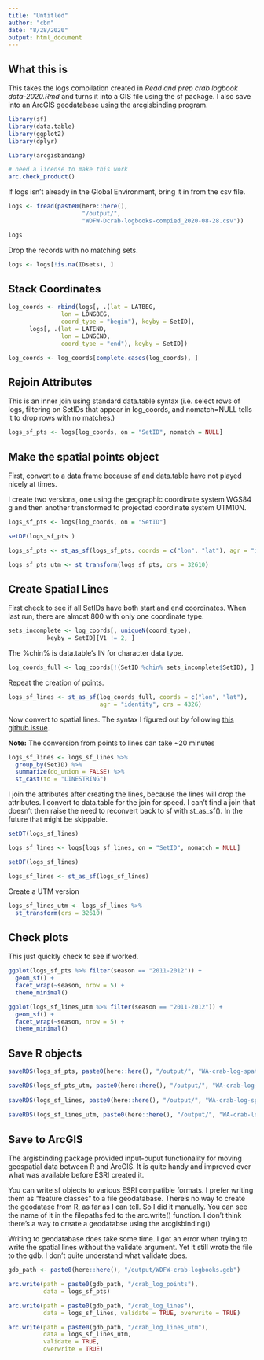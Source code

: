 ```yaml
---
title: "Untitled"
author: "cbn"
date: "8/28/2020"
output: html_document
---
```


## What this is

This takes the logs compilation created in *Read and prep crab logbook data-2020.Rmd* and turns it into a GIS file using the sf package. I also save into an ArcGIS geodatabase using the arcgisbinding program.

```r
library(sf)
library(data.table)
library(ggplot2)
library(dplyr)

library(arcgisbinding)

# need a license to make this work
arc.check_product()
```

If logs isn't already in the Global Environment, bring it in from the csv file. 

```r
logs <- fread(paste0(here::here(), 
                     "/output/",
                     "WDFW-Dcrab-logbooks-compied_2020-08-28.csv"))

logs
```

Drop the records with no matching sets. 

```r
logs <- logs[!is.na(IDsets), ]
```

## Stack Coordinates

```r
log_coords <- rbind(logs[, .(lat = LATBEG,
               lon = LONGBEG,
               coord_type = "begin"), keyby = SetID],
      logs[, .(lat = LATEND,
               lon = LONGEND,
               coord_type = "end"), keyby = SetID])

log_coords <- log_coords[complete.cases(log_coords), ]
```

## Rejoin Attributes

This is an inner join using standard data.table syntax (i.e. select rows of logs, filtering on SetIDs that appear in log_coords, and nomatch=NULL tells it to drop rows with no matches.)

```r
logs_sf_pts <- logs[log_coords, on = "SetID", nomatch = NULL]
```

## Make the spatial points object

First, convert to a data.frame because sf and data.table have not played nicely at times.

I create two versions, one using the geographic coordinate system WGS84 g and then another transformed to projected coordinate system UTM10N.

```r
logs_sf_pts <- logs[log_coords, on = "SetID"]

setDF(logs_sf_pts )

logs_sf_pts <- st_as_sf(logs_sf_pts, coords = c("lon", "lat"), agr = "identity", crs = 4326)

logs_sf_pts_utm <- st_transform(logs_sf_pts, crs = 32610) 
```


## Create Spatial Lines

First check to see if all SetIDs have both start and end coordinates. When last run, there are almost 800 with only one coordinate type.

```r
sets_incomplete <- log_coords[, uniqueN(coord_type), 
           keyby = SetID][V1 != 2, ]
```

The %chin% is data.table's IN for character data type.

```r
log_coords_full <- log_coords[!(SetID %chin% sets_incomplete$SetID), ]
```

Repeat the creation of points. 

```r
logs_sf_lines <- st_as_sf(log_coords_full, coords = c("lon", "lat"), 
                          agr = "identity", crs = 4326)
```

Now convert to spatial lines. The syntax I figured out by following [this github issue](https://github.com/r-spatial/sf/issues/321). 

**Note:** The conversion from points to lines can take ~20 minutes 


```r
logs_sf_lines <- logs_sf_lines %>% 
  group_by(SetID) %>% 
  summarize(do_union = FALSE) %>% 
  st_cast(to = "LINESTRING")
```

I join the attributes after creating the lines, because the lines will drop the attributes. I convert to data.table for the join for speed. I can't find a join that doesn't then raise the need to reconvert back to sf with st_as_sf(). In the future that might be skippable. 

```r
setDT(logs_sf_lines)

logs_sf_lines <- logs[logs_sf_lines, on = "SetID", nomatch = NULL]

setDF(logs_sf_lines)

logs_sf_lines <- st_as_sf(logs_sf_lines)
```

Create a UTM version

```r
logs_sf_lines_utm <- logs_sf_lines %>% 
  st_transform(crs = 32610) 
```

## Check plots

This just quickly check to see if worked. 

```r
ggplot(logs_sf_pts %>% filter(season == "2011-2012")) + 
  geom_sf() +
  facet_wrap(~season, nrow = 5) +
  theme_minimal()
```


```r
ggplot(logs_sf_lines_utm %>% filter(season == "2011-2012")) + 
  geom_sf() +
  facet_wrap(~season, nrow = 5) +
  theme_minimal()
```

## Save R objects

```r
saveRDS(logs_sf_pts, paste0(here::here(), "/output/", "WA-crab-log-spatial-points-WGS84.rds"))

saveRDS(logs_sf_pts_utm, paste0(here::here(), "/output/", "WA-crab-log-spatial-points-UTM.rds"))
        
saveRDS(logs_sf_lines, paste0(here::here(), "/output/", "WA-crab-log-spatial-lines.rds"))  
        
saveRDS(logs_sf_lines_utm, paste0(here::here(), "/output/", "WA-crab-log-spatial-lines-UTM.rds"))        
```


## Save to ArcGIS

The argisbinding package provided input-ouput functionality for moving geospatial data between R and ArcGIS. It is quite handy and improved over what was available before ESRI created it. 

You can write sf objects to various ESRI compatible formats. I prefer writing them as "feature classes" to a file geodatabase. There's no way to create the geodatase from R, as far as I can tell. So I did it manually. You can see the name of it in the filepaths fed to the arc.write() function. I don't think there's a way to create a geodatabse using the arcgisbinding()

Writing to geodatabase does take some time. I got an error when trying to write the spatial lines without the validate argument. Yet it still wrote the file to the gdb. I don't quite understand what validate does. 

```r
gdb_path <- paste0(here::here(), "/output/WDFW-crab-logbooks.gdb")

arc.write(path = paste0(gdb_path, "/crab_log_points"), 
          data = logs_sf_pts)

arc.write(path = paste0(gdb_path, "/crab_log_lines"), 
          data = logs_sf_lines, validate = TRUE, overwrite = TRUE)

arc.write(path = paste0(gdb_path, "/crab_log_lines_utm"), 
          data = logs_sf_lines_utm, 
          validate = TRUE, 
          overwrite = TRUE)
```


